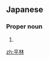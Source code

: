==Japanese==
{{ja-kanjitab|ひら|はやし|k2=ばやし|r=y|yomi=kun}}

===Proper noun===
{{ja-pos|ひらばやし|proper}}

# {{surname|lang=ja|sort=ひらばやし}}

[[zh:平林]]